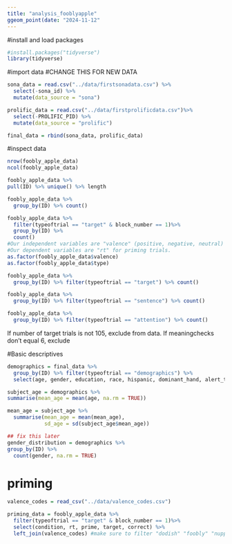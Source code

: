 ```yaml
---
title: "analysis_fooblyapple"
ggeom_point(date: "2024-11-12"
---
```

#install and load packages
```r
#install.packages("tidyverse")
library(tidyverse)
```
#import data
#CHANGE THIS FOR NEW DATA
```r
sona_data = read.csv("../data/firstsonadata.csv") %>%
  select(-sona_id) %>% 
  mutate(data_source = "sona")

prolific_data = read.csv("../data/firstprolificdata.csv")%>%
  select(-PROLIFIC_PID) %>% 
  mutate(data_source = "prolific")

final_data = rbind(sona_data, prolific_data)

```
#inspect data
```r
nrow(foobly_apple_data)
ncol(foobly_apple_data)

foobly_apple_data %>%
pull(ID) %>% unique() %>% length

foobly_apple_data %>%
  group_by(ID) %>% count()

foobly_apple_data %>% 
  filter(typeoftrial == "target" & block_number == 1)%>%
  group_by(ID) %>%
  count()
#Our independent variables are "valence" (positive, negative, neutral) and "type" (novel or familiar).
#Our dependent variables are "rt" for priming trials.
as.factor(foobly_apple_data$valence)
as.factor(foobly_apple_data$type)

foobly_apple_data %>%
  group_by(ID) %>% filter(typeoftrial == "target") %>% count()

foobly_apple_data %>%
  group_by(ID) %>% filter(typeoftrial == "sentence") %>% count() 

foobly_apple_data %>%
  group_by(ID) %>% filter(typeoftrial == "attention") %>% count() 

```
If number of target trials is not 105, exclude from data. If meaningchecks don't equal 6, exclude

#Basic descriptives
```r
demographics = final_data %>%
  group_by(ID) %>% filter(typeoftrial == "demographics") %>%
  select(age, gender, education, race, hispanic, dominant_hand, alert_time, english)

subject_age = demographics %>%
summarise(mean_age = mean(age, na.rm = TRUE))

mean_age = subject_age %>%
  summarise(mean_age = mean(mean_age), 
            sd_age = sd(subject_age$mean_age))

## fix this later
gender_distribution = demographics %>%
group_by(ID) %>%
  count(gender, na.rm = TRUE)

```




# priming

```r
valence_codes = read_csv("../data/valence_codes.csv")

priming_data = foobly_apple_data %>% 
  filter(typeoftrial == "target" & block_number == 1)%>%
  select(condition, rt, prime, target, correct) %>%
  left_join(valence_codes) #make sure to filter "dodish" "foobly" "nuppical" "mipp"
```


